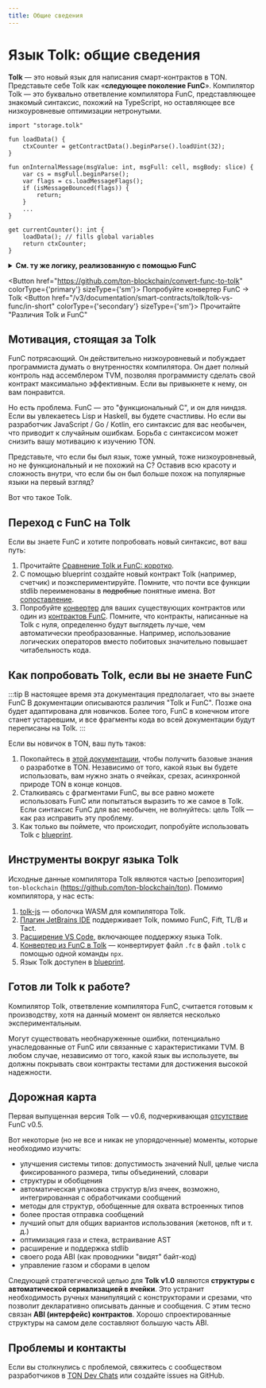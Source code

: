 ```yaml
---
title: Общие сведения
---
```



# Язык Tolk: общие сведения

**Tolk** — это новый язык для написания смарт-контрактов в TON. Представьте себе Tolk как «**следующее поколение FunC**».
Компилятор Tolk — это буквально ответвление компилятора FunC, представляющее знакомый синтаксис, похожий на TypeScript, но оставляющее все низкоуровневые оптимизации нетронутыми.

```tolk
import "storage.tolk"

fun loadData() {
    ctxCounter = getContractData().beginParse().loadUint(32);
}

fun onInternalMessage(msgValue: int, msgFull: cell, msgBody: slice) {
    var cs = msgFull.beginParse();
    var flags = cs.loadMessageFlags();
    if (isMessageBounced(flags)) {
        return;
    }
    ...
}

get currentCounter(): int {
    loadData(); // fills global variables
    return ctxCounter;
}
```

<details>
  <summary><b>См. ту же логику, реализованную с помощью FunC</b></summary>

```func
#include "storage.fc";

() load_data() impure {
  slice cs = get_data().begin_parse();
  ctx_counter = cs~load_uint(32);
}

() recv_internal(int msg_value, cell msg_full, slice msg_body) impure {
  slice cs = msg_full.begin_parse();
  int flags = cs.load_uint(4);
  if (flags & 1) {
    return ();
  }
  ...
}

int currentCounter() method_id {
  load_data(); ;; fills global variables
  return ctx_counter;
}
```

</details>

<Button href="https://github.com/ton-blockchain/convert-func-to-tolk" colorType={'primary'} sizeType={'sm'}>
Попробуйте конвертер FunC → Tolk
</Button>
<Button href="/v3/documentation/smart-contracts/tolk/tolk-vs-func/in-short" colorType={'secondary'} sizeType={'sm'}>
Прочитайте "Различия Tolk и FunC"
</Button>
<div style={{height: '2em'}}></div>

## Мотивация, стоящая за Tolk

FunC потрясающий.
Он действительно низкоуровневый и побуждает программиста думать о внутренностях компилятора.
Он дает полный контроль над ассемблером TVM, позволяя программисту сделать свой контракт максимально эффективным.
Если вы привыкнете к нему, он вам понравится.

Но есть проблема.
FunC — это "функциональный C", и он для ниндзя.
Если вы увлекаетесь Lisp и Haskell, вы будете счастливы.
Но если вы разработчик JavaScript / Go / Kotlin, его синтаксис для вас необычен, что приводит к случайным ошибкам.
Борьба с синтаксисом может снизить вашу мотивацию к изучению TON.

Представьте, что если бы был язык, тоже умный, тоже низкоуровневый, но не функциональный и не похожий на C?
Оставив всю красоту и сложность внутри, что если бы он был больше похож на популярные языки на первый взгляд?

Вот что такое Tolk.

## Переход с FunC на Tolk

Если вы знаете FunC и хотите попробовать новый синтаксис, вот ваш путь:

1. Прочитайте [Сравнение Tolk и FunC: коротко](/v3/documentation/smart-contracts/tolk/tolk-vs-func/in-short).
2. С помощью blueprint создайте новый контракт Tolk (например, счетчик) и поэкспериментируйте. Помните, что почти все функции stdlib переименованы в ~~подробные~~ понятные имена. Вот [сопоставление](/v3/documentation/smart-contracts/tolk/tolk-vs-func/stdlib).
3. Попробуйте [конвертер](https://github.com/ton-blockchain/convert-func-to-tolk) для ваших существующих контрактов или один из [контрактов FunC](/v3/documentation/smart-contracts/contracts-specs/examples). Помните, что контракты, написанные на Tolk с нуля, определенно будут выглядеть лучше, чем автоматически преобразованные. Например, использование логических операторов вместо побитовых значительно повышает читабельность кода.

## Как попробовать Tolk, если вы не знаете FunC

:::tip В настоящее время эта документация предполагает, что вы знаете FunC
В документации описываются различия "Tolk и FunC".
Позже она будет адаптирована для новичков. Более того, FunC в конечном итоге станет устаревшим, и все фрагменты кода во всей документации будут переписаны на Tolk.
:::

Если вы новичок в TON, ваш путь таков:

1. Покопайтесь в [этой документации](/v3/documentation/smart-contracts/overview), чтобы получить базовые знания о разработке в TON. Независимо от того, какой язык вы будете использовать, вам нужно знать о ячейках, срезах, асинхронной природе TON в конце концов.
2. Сталкиваясь с фрагментами FunC, вы все равно можете использовать FunC или попытаться выразить то же самое в Tolk. Если синтаксис FunC для вас необычен, не волнуйтесь: цель Tolk — как раз исправить эту проблему.
3. Как только вы поймете, что происходит, попробуйте использовать Tolk с [blueprint](https://github.com/ton-org/blueprint).

## Инструменты вокруг языка Tolk

Исходные данные компилятора Tolk являются частью [репозитория] `ton-blockchain` (https://github.com/ton-blockchain/ton).
Помимо компилятора, у нас есть:

1. [tolk-js](https://github.com/ton-blockchain/tolk-js) — оболочка WASM для компилятора Tolk.
2. [Плагин JetBrains IDE](https://github.com/ton-blockchain/intellij-ton) поддерживает Tolk, помимо FunC, Fift, TL/B и Tact.
3. [Расширение VS Code](https://github.com/ton-blockchain/tolk-vscode), включающее поддержку языка Tolk.
4. [Конвертер из FunC в Tolk](https://github.com/ton-blockchain/convert-func-to-tolk) — конвертирует файл `.fc` в файл `.tolk` с помощью одной команды `npx`.
5. Язык Tolk доступен в [blueprint](https://github.com/ton-org/blueprint).

## Готов ли Tolk к работе?

Компилятор Tolk, ответвление компилятора FunC, считается готовым к производству, хотя на данный момент он является несколько экспериментальным.

Могут существовать необнаруженные ошибки, потенциально унаследованные от FunC или связанные с характеристиками TVM.
В любом случае, независимо от того, какой язык вы используете, вы должны покрывать свои контракты тестами для достижения высокой надежности.

## Дорожная карта

Первая выпущенная версия Tolk — v0.6, подчеркивающая [отсутствие](/v3/documentation/smart-contracts/tolk/changelog#how-tolk-was-born) FunC v0.5.

Вот некоторые (но не все и никак не упорядоченные) моменты, которые необходимо изучить:

- улучшения системы типов: допустимость значений Null, целые числа фиксированного размера, типы объединений, словари
- структуры и обобщения
- автоматическая упаковка структур в/из ячеек, возможно, интегрированная с обработчиками сообщений
- методы для структур, обобщенные для охвата встроенных типов
- более простая отправка сообщений
- лучший опыт для общих вариантов использования (жетонов, nft и т. д.)
- оптимизация газа и стека, встраивание AST
- расширение и поддержка stdlib
- своего рода ABI (как проводники "видят" байт-код)
- управление газом и сборами в целом

Следующей стратегической целью для **Tolk v1.0** являются **структуры с автоматической сериализацией в ячейки**.
Это устранит необходимость ручных манипуляций с конструкторами и срезами, что позволит декларативно описывать данные и сообщения.
С этим тесно связан **ABI (интерфейс) контрактов**.
Хорошо спроектированные структуры на самом деле составляют большую часть ABI.

## Проблемы и контакты

Если вы столкнулись с проблемой, свяжитесь с сообществом разработчиков в [TON Dev Chats](https://t.me/addlist/1r5Vcb8eljk5Yzcy) или создайте issues на GitHub.

